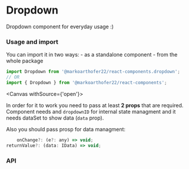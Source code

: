 
# Dropdown

Dropdown component for everyday usage :)

### Usage and import

You can import it in two ways: - as a standalone component - from the whole package

```jsx
import Dropdown from '@markoarthofer22/react-components.dropdown';
// OR
import { Dropdown } from '@markoarthofer22/react-components';
```

<Canvas withSource={'open'}>
    <Story id='designs-atoms-dropdown--default' />
</Canvas>

In order for it to work you need to pass at least **2 props** that are required. Component needs and `dropdownID` for internal state managment and it needs dataSet to show data (`data` prop).

Also you should pass prosp for data managment:

```jsx
    onChange?: (e?: any) => void;
returnValue?: (data: IData) => void;
```

<div style={{ marginBottom: '50px' }} />

### API

<ArgsTable of={Dropdown} />
